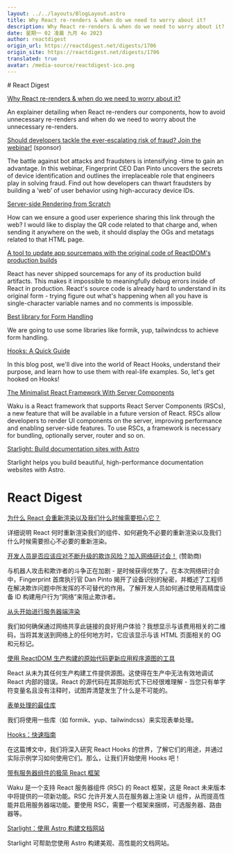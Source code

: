 ```yaml
---
layout: ../../layouts/BlogLayout.astro
title: Why React re-renders & when do we need to worry about it?
description: Why React re-renders & when do we need to worry about it?
date: 星期一 02 凌晨 九月 4o 2023
author: reactdigest
origin_url: https://reactdigest.net/digests/1706
origin_site: https://reactdigest.net/digests/1706
translated: true
avatar: /media-source/reactdigest-ico.png
---
```



<Reference client:only="react" title="Why React re-renders & when do we need to worry about it?" url="https://reactdigest.net/digests/1706" />

<Detail client:only="react">
	# React Digest

[Why React re-renders & when do we need to worry about it?](https://reactdigest.net/link/16328/a24eb3ef-556d-456e-a6a4-25de0a1cd63b/email)

An explainer detailing when React re-renders our components, how to avoid unnecessary re-renders and when do we need to worry about the unnecessary re-renders.

[Should developers tackle the ever-escalating risk of fraud? Join the webinar!](https://reactdigest.net/link/16329/a24eb3ef-556d-456e-a6a4-25de0a1cd63b/email) (sponsor)

The battle against bot attacks and fraudsters is intensifying -time to gain an advantage. In this webinar, Fingerprint CEO Dan Pinto uncovers the secrets of device identification and outlines the irreplaceable role that engineers play in solving fraud. Find out how developers can thwart fraudsters by building a ‘web’ of user behavior using high-accuracy device IDs.

[Server-side Rendering from Scratch](https://reactdigest.net/link/16330/a24eb3ef-556d-456e-a6a4-25de0a1cd63b/email)

How can we ensure a good user experience sharing this link through the web? I would like to display the QR code related to that charge and, when sending it anywhere on the web, it should display the OGs and metatags related to that HTML page.

[A tool to update app sourcemaps with the original code of ReactDOM's production builds](https://reactdigest.net/link/16331/a24eb3ef-556d-456e-a6a4-25de0a1cd63b/email)

React has never shipped sourcemaps for any of its production build artifacts. This makes it impossible to meaningfully debug errors inside of React in production. React's source code is already hard to understand in its original form - trying figure out what's happening when all you have is single-character variable names and no comments is impossible.

[Best library for Form Handling](https://reactdigest.net/link/16332/a24eb3ef-556d-456e-a6a4-25de0a1cd63b/email)

We are going to use some libraries like formik, yup, tailwindcss to achieve form handling.

[Hooks: A Quick Guide](https://reactdigest.net/link/16333/a24eb3ef-556d-456e-a6a4-25de0a1cd63b/email)

In this blog post, we'll dive into the world of React Hooks, understand their purpose, and learn how to use them with real-life examples. So, let's get hooked on Hooks!

[The Minimalist React Framework With Server Components](https://reactdigest.net/link/16334/a24eb3ef-556d-456e-a6a4-25de0a1cd63b/email)

Waku is a React framework that supports React Server Components (RSCs), a new feature that will be available in a future version of React. RSCs allow developers to render UI components on the server, improving performance and enabling server-side features. To use RSCs, a framework is necessary for bundling, optionally server, router and so on.

[Starlight: Build documentation sites with Astro](https://reactdigest.net/link/16335/a24eb3ef-556d-456e-a6a4-25de0a1cd63b/email)

Starlight helps you build beautiful, high-performance documentation websites with Astro.


</Detail>

# React Digest

[为什么 React 会重新渲染以及我们什么时候需要担心它？](https://reactdigest.net/link/16328/a24eb3ef-556d-456e-a6a4-25de0a1cd63b/email)

详细说明 React 何时重新渲染我们的组件、如何避免不必要的重新渲染以及我们什么时候需要担心不必要的重新渲染。

[开发人员是否应该应对不断升级的欺诈风险？加入网络研讨会！](https://reactdigest.net/link/16329/a24eb3ef-556d-456e-a6a4-25de0a1cd63b/email) (赞助商)

与机器人攻击和欺诈者的斗争正在加剧 - 是时候获得优势了。在本次网络研讨会中，Fingerprint 首席执行官 Dan Pinto 揭开了设备识别的秘密，并概述了工程师在解决欺诈问题中所发挥的不可替代的作用。了解开发人员如何通过使用高精度设备 ID 构建用户行为“网络”来阻止欺诈者。

[从头开始进行服务器端渲染](https://reactdigest.net/link/16330/a24eb3ef-556d-456e-a6a4-25de0a1cd63b/email)

我们如何确保通过网络共享此链接的良好用户体验？我想显示与该费用相关的二维码，当将其发送到网络上的任何地方时，它应该显示与该 HTML 页面相关的 OG 和元标记。

[使用 ReactDOM 生产构建的原始代码更新应用程序源图的工具](https://reactdigest.net/link/16331/a24eb3ef-556d-456e-a6a4-25de0a1cd63b/email)

React 从未为其任何生产构建工件提供源图。这使得在生产中无法有效地调试 React 内部的错误。React 的源代码在其原始形式下已经很难理解 - 当您只有单字符变量名且没有注释时，试图弄清楚发生了什么是不可能的。

[表单处理的最佳库](https://reactdigest.net/link/16332/a24eb3ef-556d-456e-a6a4-25de0a1cd63b/email)

我们将使用一些库（如 formik、yup、tailwindcss）来实现表单处理。

[Hooks：快速指南](https://reactdigest.net/link/16333/a24eb3ef-556d-456e-a6a4-25de0a1cd63b/email)

在这篇博文中，我们将深入研究 React Hooks 的世界，了解它们的用途，并通过实际示例学习如何使用它们。那么，让我们开始使用 Hooks 吧！

[带有服务器组件的极简 React 框架](https://reactdigest.net/link/16334/a24eb3ef-556d-456e-a6a4-25de0a1cd63b/email)

Waku 是一个支持 React 服务器组件 (RSC) 的 React 框架，这是 React 未来版本中将提供的一项新功能。RSC 允许开发人员在服务器上渲染 UI 组件，从而提高性能并启用服务器端功能。要使用 RSC，需要一个框架来捆绑，可选服务器、路由器等。

[Starlight：使用 Astro 构建文档网站](https://reactdigest.net/link/16335/a24eb3ef-556d-456e-a6a4-25de0a1cd63b/email)

Starlight 可帮助您使用 Astro 构建美观、高性能的文档网站。
